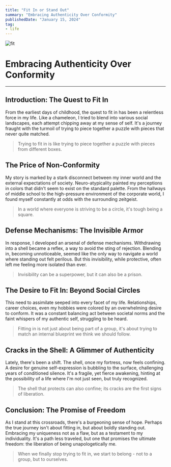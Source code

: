```yaml
---
title: "Fit In or Stand Out"
summary: "Embracing Authenticity Over Conformity"
publishedDate: "January 15, 2024"
tag:
- life
---
```


<img src="/articles/fit/embracing-on.jpg" alt="fit" className="rounded-lg" />

# Embracing Authenticity Over Conformity

---


## Introduction: The Quest to Fit In

From the earliest days of childhood, the quest to fit in has been a relentless force in my life. Like a chameleon, I tried to blend into various social landscapes, each attempt chipping away at my sense of self. It's a journey fraught with the turmoil of trying to piece together a puzzle with pieces that never quite matched.

> Trying to fit in is like trying to piece together a puzzle with pieces from different boxes.

## The Price of Non-Conformity

My story is marked by a stark disconnect between my inner world and the external expectations of society. Neuro-atypicality painted my perceptions in colors that didn't seem to exist on the standard palette. From the hallways of middle school to the high-pressure environment of the corporate world, I found myself constantly at odds with the surrounding zeitgeist.

> In a world where everyone is striving to be a circle, it's tough being a square.

## Defense Mechanisms: The Invisible Armor

In response, I developed an arsenal of defense mechanisms. Withdrawing into a shell became a reflex, a way to avoid the sting of rejection. Blending in, becoming unnoticeable, seemed like the only way to navigate a world where standing out felt perilous. But this invisibility, while protective, often left me feeling more isolated than ever.

> Invisibility can be a superpower, but it can also be a prison.

## The Desire to Fit In: Beyond Social Circles

This need to assimilate seeped into every facet of my life. Relationships, career choices, even my hobbies were colored by an overwhelming desire to conform. It was a constant balancing act between societal norms and the faint whispers of my authentic self, struggling to be heard.

> Fitting in is not just about being part of a group, it's about trying to match an internal blueprint we think we should follow.

## Cracks in the Shell: A Glimmer of Authenticity

Lately, there's been a shift. The shell, once my fortress, now feels confining. A desire for genuine self-expression is bubbling to the surface, challenging years of conditioned silence. It's a fragile, yet fierce awakening, hinting at the possibility of a life where I'm not just seen, but truly recognized.

> The shell that protects can also confine; its cracks are the first signs of liberation.

## Conclusion: The Promise of Freedom

As I stand at this crossroads, there's a burgeoning sense of hope. Perhaps the true journey isn't about fitting in, but about boldly standing out. Embracing my uniqueness not as a flaw, but as a testament to my individuality. It's a path less traveled, but one that promises the ultimate freedom: the liberation of being unapologetically me.

> When we finally stop trying to fit in, we start to belong - not to a group, but to ourselves.

